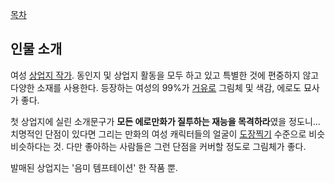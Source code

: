 [[목차]]

== 인물 소개 ==
여성 [[상업지 작가]]. 동인지 및 상업지 활동을 모두 하고 있고 특별한 것에 편중하지 않고 다양한 소재를 사용한다. 등장하는 여성의 99%가 [[거유]]로 그림체 및 색감, 에로도 묘사가 좋다. 

첫 상업지에 실린 소개문구가 '''모든 에로만화가 질투하는 재능을 목격하라'''였을 정도니... 치명적인 단점이 있다면 그리는 만화의 여성 캐릭터들의 얼굴이 [[도장찍기]] 수준으로 비슷비슷하다는 것. 다만 좋아하는 사람들은 그런 단점을 커버할 정도로 그림체가 좋다. 

발매된 상업지는 '음미 템프테이션' 한 작품 뿐.
